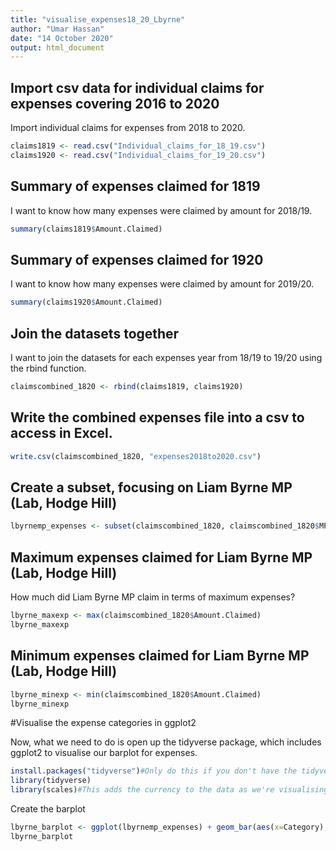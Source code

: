 ---
title: "visualise_expenses18_20_Lbyrne"
author: "Umar Hassan"
date: "14 October 2020"
output: html_document
---

## Import csv data for individual claims for expenses covering 2016 to 2020

Import individual claims for expenses from 2018 to 2020.

```{r}
claims1819 <- read.csv("Individual_claims_for_18_19.csv")
claims1920 <- read.csv("Individual_claims_for_19_20.csv")
```

## Summary of expenses claimed for 1819

I want to know how many expenses were claimed by amount for 2018/19.

```{r}
summary(claims1819$Amount.Claimed)
```

## Summary of expenses claimed for 1920

I want to know how many expenses were claimed by amount for 2019/20.

```{r}
summary(claims1920$Amount.Claimed)
```

## Join the datasets together

I want to join the datasets for each expenses year from 18/19 to 19/20 using the rbind function.

```{r}
claimscombined_1820 <- rbind(claims1819, claims1920)
```

## Write the combined expenses file into a csv to access in Excel.

```{r}
write.csv(claimscombined_1820, "expenses2018to2020.csv")
```

## Create a subset, focusing on Liam Byrne MP (Lab, Hodge Hill)

```{r}
lbyrnemp_expenses <- subset(claimscombined_1820, claimscombined_1820$MP.s.Name == "Liam Byrne")
```

## Maximum expenses claimed for Liam Byrne MP (Lab, Hodge Hill)

How much did Liam Byrne MP claim in terms of maximum expenses?

```{r}
lbyrne_maxexp <- max(claimscombined_1820$Amount.Claimed)
lbyrne_maxexp
```

## Minimum expenses claimed for Liam Byrne MP (Lab, Hodge Hill)

```{r}
lbyrne_minexp <- min(claimscombined_1820$Amount.Claimed)
lbyrne_minexp
```

#Visualise the expense categories in ggplot2

Now, what we need to do is open up the tidyverse package, which includes ggplot2 to visualise our barplot for expenses.

```{r}
install.packages("tidyverse")#Only do this if you don't have the tidyverse package installed on your machine.
library(tidyverse)
library(scales)#This adds the currency to the data as we're visualising financial data in the form of MPs expenses.
```

Create the barplot

```{r}
lbyrne_barplot <- ggplot(lbyrnemp_expenses) + geom_bar(aes(x=Category), fill="#FFA500") + coord_flip() + labs(title = "How many times did Liam Byrne MP make an expense by category?", caption = "Source:Independent Parliamentary Standards Authority | Visualisation: Umar Hassan") + ylab("Category amount") + theme_set(theme_bw())
lbyrne_barplot
```